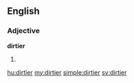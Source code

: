 ==English==

===Adjective===
'''dirtier'''

# {{comparative of|dirty}}

[[hu:dirtier]]
[[my:dirtier]]
[[simple:dirtier]]
[[sv:dirtier]]